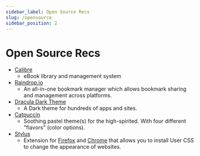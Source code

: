 ```yaml
---
sidebar_label: Open Source Recs
slug: /opensource
sidebar_position: 2
---
```


# Open Source Recs

- [Calibre](https://calibre-ebook.com)
  - eBook library and management system
- [Raindrop.io](https://github.com/raindropio)
  - An all-in-one bookmark manager which allows bookmark sharing and management across platforms.
- [Dracula Dark Theme](https://draculatheme.com)
  - A Dark theme for hundreds of apps and sites.
- [Catpuccin](https://catppuccin.com)
  - Soothing pastel theme(s) for the high-spirited. With four different
    "flavors" (color options).
- [Stylus](/docs/opensource/stylus/)
  - Extension for [Firefox](https://addons.mozilla.org/firefox/addon/styl-us/)
    and
    [Chrome](https://chrome.google.com/webstore/detail/stylus/clngdbkpkpeebahjckkjfobafhncgmne)
    that allows you to install User CSS to change the appearance of websites.
